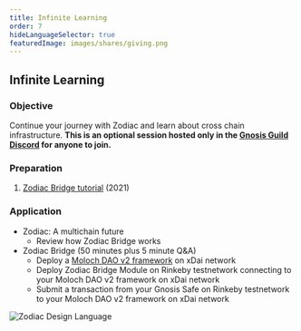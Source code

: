 ```yaml
---
title: Infinite Learning
order: 7
hideLanguageSelector: true
featuredImage: images/shares/giving.png
---
```


## Infinite Learning

### Objective

Continue your journey with Zodiac and learn about cross chain infrastructure. **This is an optional session hosted only in the [Gnosis Guild Discord](https://discord.gg/wwmBWTgyEq) for anyone to join.**

### Preparation

1. [Zodiac Bridge tutorial](https://gnosis.github.io/zodiac/docs/tutorial-module-bridge/get-started) (2021)

### Application

- Zodiac: A multichain future
    - Review how Zodiac Bridge works
- Zodiac Bridge (50 minutes plus 5 minute Q&A)
    - Deploy a [Moloch DAO v2 framework](https://app.daohaus.club/) on xDai network
    - Deploy Zodiac Bridge Module on Rinkeby testnetwork connecting to your Moloch DAO v2 framework on xDai network
    - Submit a transaction from your Gnosis Safe on Rinkeby testnetwork to your Moloch DAO v2 framework on xDai network

![Zodiac Design Language](/images/build/zodiac_system.png)